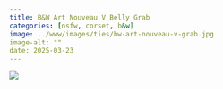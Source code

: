 ```yaml
---
title: B&W Art Nouveau V Belly Grab
categories: [nsfw, corset, b&w]
image: ../www/images/ties/bw-art-nouveau-v-grab.jpg
image-alt: ""
date: 2025-03-23
---
```



![](../www/images/ties/bw-art-nouveau-v-grab.jpg)

